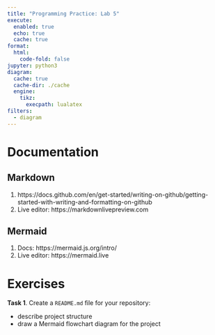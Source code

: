 ```yaml
---
title: "Programming Practice: Lab 5"
execute:
  enabled: true
  echo: true
  cache: true
format:
  html:
    code-fold: false
jupyter: python3
diagram:
  cache: true
  cache-dir: ./cache
  engine:
    tikz:
      execpath: lualatex
filters:
  - diagram
---
```


# Documentation

## Markdown
1. https://docs.github.com/en/get-started/writing-on-github/getting-started-with-writing-and-formatting-on-github
2. Live editor: https://markdownlivepreview.com

## Mermaid

1. Docs: https://mermaid.js.org/intro/
2. Live editor: https://mermaid.live

# Exercises

**Task 1**. Create a `README.md` file for your repository:

  - describe project structure
  - draw a Mermaid flowchart diagram for the project
